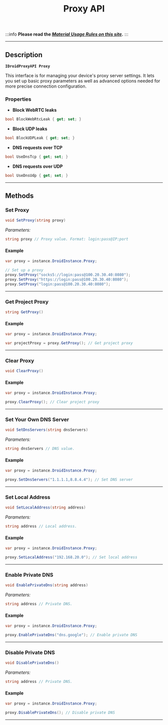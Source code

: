 ﻿---
sidebar_position: 9
title: Proxy API
description: Manage proxy server settings on your device.
---
:::info **Please read the [*Material Usage Rules on this site*](../Disclaimer).**
:::
_______________________________________________  
## Description  
**`IDroidProxyAPI Proxy`**  

This interface is for managing your device's proxy server settings. It lets you set up basic proxy parameters as well as advanced options needed for more precise connection configuration.  

### Properties  
- **Block WebRTC leaks**  
```csharp
bool BlockWebRtcLeak { get; set; }
```   

- **Block UDP leaks**  
```csharp
bool BlockUDPLeak { get; set; }
```   

- **DNS requests over TCP**  
```csharp
bool UseDnsTcp { get; set; }
```   

- **DNS requests over UDP**  
```csharp
bool UseDnsUdp { get; set; }
```  
_______________________________________________
## Methods
### Set Proxy
```csharp
void SetProxy(string proxy)
```   

*Parameters:*   
```csharp
string proxy // Proxy value. Format: login:pass@IP:port
``` 

#### Example  
```csharp
var proxy = instance.DroidInstance.Proxy;

// Set up a proxy
proxy.SetProxy("socks5://login:pass@100.20.30.40:8080");
proxy.SetProxy("https://login:pass@100.20.30.40:8080");
proxy.SetProxy("login:pass@100.20.30.40:8080");
```
_______________________________________________ 
### Get Project Proxy
```csharp
string GetProxy()
```    

#### Example  
```csharp
var proxy = instance.DroidInstance.Proxy;

var projectProxy = proxy.GetProxy(); // Get project proxy
```
_______________________________________________ 
### Clear Proxy
```csharp
void ClearProxy()
```    

#### Example  
```csharp
var proxy = instance.DroidInstance.Proxy;

proxy.ClearProxy(); // Clear project proxy
```
_______________________________________________ 
### Set Your Own DNS Server
```csharp
void SetDnsServers(string dnsServers)
```    

*Parameters:*   
```csharp
string dnsServers // DNS value.
``` 

#### Example  
```csharp
var proxy = instance.DroidInstance.Proxy;

proxy.SetDnsServers("1.1.1.1,8.8.4.4"); // Set DNS server
```
_______________________________________________ 
### Set Local Address
```csharp
void SetLocalAddress(string address)
```    

*Parameters:*   
```csharp
string address // Local address.
``` 

#### Example  
```csharp
var proxy = instance.DroidInstance.Proxy;

proxy.SetLocalAddress("192.168.20.0"); // Set local address
```
_______________________________________________ 
### Enable Private DNS
```csharp
void EnablePrivateDns(string address)
```    

*Parameters:*   
```csharp
string address // Private DNS.
``` 

#### Example  
```csharp
var proxy = instance.DroidInstance.Proxy;

proxy.EnablePrivateDns("dns.google"); // Enable private DNS
```
_______________________________________________ 
### Disable Private DNS
```csharp
void DisablePrivateDns()
```    

*Parameters:*   
```csharp
string address // Private DNS.
``` 

#### Example  
```csharp
var proxy = instance.DroidInstance.Proxy;

proxy.DisablePrivateDns(); // Disable private DNS
```
_______________________________________________